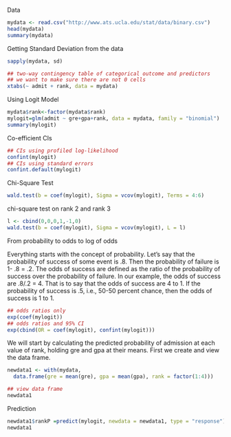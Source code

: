 Data 

```r
mydata <- read.csv("http://www.ats.ucla.edu/stat/data/binary.csv")
head(mydata)
summary(mydata)
```

Getting Standard Deviation from the data

```r
sapply(mydata, sd)
```

```r
## two-way contingency table of categorical outcome and predictors
## we want to make sure there are not 0 cells
xtabs(~ admit + rank, data = mydata)
```


Using Logit Model

```r
mydata$rank<-factor(mydata$rank)
mylogit=glm(admit ~ gre+gpa+rank, data = mydata, family = "binomial")
summary(mylogit)
```

Co-efficient CIs

```r
## CIs using profiled log-likelihood
confint(mylogit)
## CIs using standard errors
confint.default(mylogit)
```

Chi-Square Test

```r
wald.test(b = coef(mylogit), Sigma = vcov(mylogit), Terms = 4:6)
```

chi-square test on rank 2 and rank 3

```r
l <- cbind(0,0,0,1,-1,0)
wald.test(b = coef(mylogit), Sigma = vcov(mylogit), L = l)
```


From probability to odds to log of odds

Everything starts with the concept of probability.  Let's say that the probability of success of some event is .8.  Then the probability of failure is 1- .8 = .2.  The odds of success are defined as the ratio of the probability of success over the probability of failure.  In our example, the odds of success are .8/.2 = 4.  That is to say that the odds of success are  4 to 1.  If the probability of success is .5, i.e., 50-50 percent chance, then the odds of success is 1 to 1. 


```r
## odds ratios only
exp(coef(mylogit))
## odds ratios and 95% CI
exp(cbind(OR = coef(mylogit), confint(mylogit)))
```


We will start by calculating the predicted probability of admission at each value of rank, holding gre and gpa at their means. First we create and view the data frame.

```r
newdata1 <- with(mydata,
  data.frame(gre = mean(gre), gpa = mean(gpa), rank = factor(1:4)))

## view data frame
newdata1
```

Prediction

```r
newdata1$rankP =predict(mylogit, newdata = newdata1, type = "response")
newdata1
```

